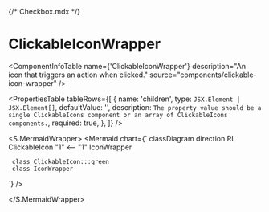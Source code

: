 {/* Checkbox.mdx */}



<Meta title="ApplicationModel/Components/ClickableIconWrapper/docs" />

# ClickableIconWrapper

<ComponentInfoTable
  name={'ClickableIconWrapper'}
  description="An icon that triggers an action when clicked."
  source="components/clickable-icon-wrapper"
/>

<PropertiesTable
  tableRows={[
    {
      name: 'children',
      type: `JSX.Element | JSX.Element[]`,
      defaultValue: '',
      description: `The property value should be a single ClickableIcons component or an array of ClickableIcons components.`,
      required: true,
    },
  ]}
/>

<S.MermaidWrapper>
  <Mermaid
    chart={`
     classDiagram
     direction RL
     ClickableIcon "1" <-- "1" IconWrapper

     class ClickableIcon:::green
     class IconWrapper

`}
/>

</S.MermaidWrapper>

<ReferenceList tableRows={[]} />

